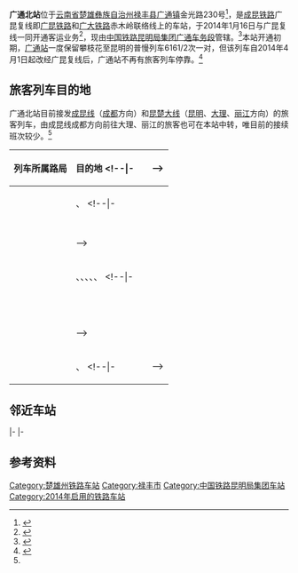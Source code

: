 {{Infobox China railway station
|车站名称 = 广通北站
|图片 = 201908 Tracks at Guangtongbei Station Inbound Direction.jpg
|图片介绍 = 车站站台
|其他名称 = 
|车站拼音 = Guangtongbei
|英文名称 = Guangtongbei Railway Station<ref>{{Cite web|title=铁道部:火车站名含"东西南北"统一改用拼音|url=http://news.sina.com.cn/o/2012-09-18/080725196193.shtml|accessdate=2016-08-26|archive-url=https://web.archive.org/web/20170730073100/http://news.sina.com.cn/o/2012-09-18/080725196193.shtml|archive-date=2017-07-30|dead-url=no}}</ref><ref>{{cite journal|title=关于明确铁路车站站名英文译法的通知|author=[[铁道部运输局|铁道部运输局]]|journal=铁路客货运输专刊|issue=4|year=2012|page=6|id=运营运调电[2012]1911号}}</ref>
|车站代码 = 48101
|电报码 = GPM
|拼音码 = GTB
|车站类型 = 客运站
|技术性质 = 
|业务性质 = 
|始建时间 = 
|开通运营 = 2014年1月16日
|车站位置 = [[云南省|云南省]][[楚雄彝族自治州|楚雄彝族自治州]][[禄丰县|禄丰县]][[广通镇|广通镇]]金光路230号
|坐标 = {{coord|25|10|2.06|N|101|45|50.68|E|display=inline,title}}
|归属 = [[中国铁路昆明局集团|中国铁路昆明局集团]][[广通车务段|广通车务段]]
|线路 = [[昆楚大铁路|昆楚大铁路]]、[[峨广铁路|峨广铁路]]、[[广大铁路|广大铁路]]赤木岭联络线
|车站等级 = 
|使用状态 = 使用中
|股道数目 = 4
|正线 = 2
|到发线 = 2
|其它线 = 
|月台数目 = 2
|侧式站台 = 2
|岛式站台 = 0
|站台面 = 2
|网站 = 
|站线配置图 = 
|站线配置图宽度 = 
}}
'''广通北站'''位于[[云南省|云南省]][[楚雄彝族自治州|楚雄彝族自治州]][[禄丰县|禄丰县]][[广通镇|广通镇]]金光路230号<ref>{{cite web|title=昆明局集团公司客运站数据(车站)|url=http://www.12306.cn/mormhweb/kyyyz/kunming/201001/t20100124_1190.html|accessdate=2018-05-09|publisher=[[中国铁路客户服务中心|中国铁路客户服务中心]]|archive-url=https://web.archive.org/web/20180509220704/http://www.12306.cn/mormhweb/kyyyz/kunming/201001/t20100124_1190.html|archive-date=2018-05-09|dead-url=no}}</ref>，是[[成昆铁路|成昆铁路]]广昆复线即[[广昆铁路|广昆铁路]]和[[广大铁路|广大铁路]]赤木岭联络线上的车站，于2014年1月16日与广昆复线一同开通客运业务<ref>{{cite news|author=木晓雯|url=http://yn.yunnan.cn/html/2014-01/24/content_3051969.htm|title=广昆铁路复线开通运营 昆明坐火车去禄丰只要1小时|publisher=[[春城晚报|春城晚报]]|date=2014-01-24|accessdate=2016-08-26}}{{Dead link|date=2018年8月|bot=InternetArchiveBot|fix-attempted=yes}}</ref>，现由[[中国铁路昆明局集团|中国铁路昆明局集团]][[广通车务段|广通车务段]]管辖。<ref name="interchange_24m">{{cite news|author=彭云|coauthors=徐文快|url=http://www.yn.xinhuanet.com/newscenter/2014-11/19/c_133799164.htm|title=昆铁广通北站24分钟“无忧换乘”|publisher=[[新华网|新华网]]云南频道|date=2014-11-19|accessdate=2016-08-26}}{{dead link|date=2018年2月|bot=InternetArchiveBot|fix-attempted=yes}}</ref>本站开通初期，[[广通站|广通站]]一度保留攀枝花至昆明的普慢列车6161/2次一对，但该列车自2014年4月1日起改经广昆复线后，广通站不再有旅客列车停靠。<ref>{{cite news|author=邓瑜|url=http://www.chinanews.com/df/2014/03-25/5991567.shtml|title=昆明铁路局对管内部分列车调图 多趟列车运行时间缩短|publisher=[[中国新闻网|中国新闻网]]|date=2014-03-25|accessdate=2016-08-26|archive-date=2018-05-09|archive-url=https://web.archive.org/web/20180509220614/http://www.chinanews.com/df/2014/03-25/5991567.shtml|dead-url=no}}</ref>

== 旅客列车目的地 ==
广通北站目前接发[[成昆铁路|成昆线]]（[[成都|成都]]方向）和[[昆楚大铁路|昆楚大线]]（[[昆明|昆明]]、[[大理市|大理]]、[[丽江|丽江]]方向）的旅客列车，由成昆线成都方向前往大理、丽江的旅客也可在本站中转，唯目前的接续班次较少。<ref name="interchange_24m" />
{| class="wikitable sortable" style="font-size: 90%"
!列车所属路局
!目的地
<!--|-
|<center>{{sort|Beijing|[[中国铁路北京局集团|北京局集团]]}}
|{{站|}}-->
|-
|<center>{{sort|Chengdu|[[中国铁路成都局集团|成都局集团]]}}
|{{站|成都}}、{{站|昆明}}
<!--|-
|<center>{{sort|Guangzhou|[[中国铁路广州局集团|广州铁局集团]]}}
|{{站|}}
|-
|<center>{{sort|Harbin|[[中国铁路哈尔滨局集团|哈尔滨局集团]]}}
|{{站|}}
|-
|<center>{{sort|Hohhot|[[中国铁路呼和浩特局集团|呼和浩特局集团]]}}
|{{站|}}
|-
|<center>{{sort|Jinan|[[中国铁路济南局集团|济南局集团]]}}
|{{站|}}-->
|-
|<center>{{sort|Kunming|[[中国铁路昆明局集团|昆明局集团]]}}
|{{站|成都}}、{{站|大理}}、{{站|昆明}}、{{站|丽江}}、{{站|攀枝花}}、{{站|乌鲁木齐}}
<!--|-
|<center>{{sort|Lanzhou|[[中国铁路兰州局集团|兰州局集团]]}}
|{{站|}}
|-
|<center>{{sort|Nanchang|[[中国铁路南昌局集团|南昌局集团]]}}
|{{站|}}
|-
|<center>{{sort|Nanning|[[中国铁路南宁局集团|南宁局集团]]}}
|{{站|}}
|-
|<center>{{sort|Qingzang|[[中国铁路青藏集团|青藏集团]]}}
|{{站|}}
|-
|<center>{{sort|Shanghai|[[中国铁路上海局集团|上海局集团]]}}
|{{站|}}
|-
|<center>{{sort|Shenyang|[[中国铁路沈阳局集团|沈阳局集团]]}}
|{{站|}}
|-
|<center>{{sort|Taiyuan|[[中国铁路太原局集团|太原局集团]]}}
|{{站|}}
|-
|<center>{{sort|Urumqi|[[中国铁路乌鲁木齐局集团|乌鲁木齐局集团]]}}
|{{站|}}
|-
|<center>{{sort|Wuhan|[[中国铁路武汉局集团|武汉局集团]]}}
|{{站|}}-->
|-
|<center>{{sort|Xi'an|[[中国铁路西安局集团|西安局集团]]}}
|{{站|昆明}}、{{站|西安}}
<!--|-
|<center>{{sort|Zhengzhou|[[郑州局集团|郑州局集团]]}}
|{{站|}}-->
|}

== 邻近车站 ==
{{Start rail box|[[File:China_Railways.svg|16px]] [[中華人民共和國鐵路運輸|中国铁路]]}}
{{s-inop|[[甸尾站|甸尾站]]|{{站|成都}}方向}}
{{s-line|[[峨广铁路|峨广铁路]]<br />{{0}}← 4km 广通北站 34km →}}
{{s-inop|[[禄丰南站|禄丰南站]]|{{站|昆明}}方向}}
|-
{{terminus}}
{{s-line|[[广大铁路|广丽铁路]]赤木岭联络线<br />{{0}}{{0}} {{0}}{{0}}{{0}} 广通北站 6km →}}
{{s-inop|[[赤木岭站|赤木岭站]]|{{站|大理}}、{{站|丽江}}方向}}
|-
{{terminus}}
{{s-line|[[楚大铁路|楚大铁路]]<br />{{0}}{{0}} {{0}}{{0}}{{0}}{{0}} 广通北站 27km →}}
{{s-inop|[[楚雄站|楚雄站]]|{{站|大理}}方向}}
{{end box}}

== 参考资料 ==
{{commonscat|Guangtongbei Railway Station}}
{{reflist}}

{{广昆铁路}}
{{永广铁路}}
{{广大铁路}}
{{云南省铁路}}

[[Category:楚雄州铁路车站|Category:楚雄州铁路车站]]
[[Category:禄丰市|Category:禄丰市]]
[[Category:中国铁路昆明局集团车站|Category:中国铁路昆明局集团车站]]
[[Category:2014年启用的铁路车站|Category:2014年启用的铁路车站]]